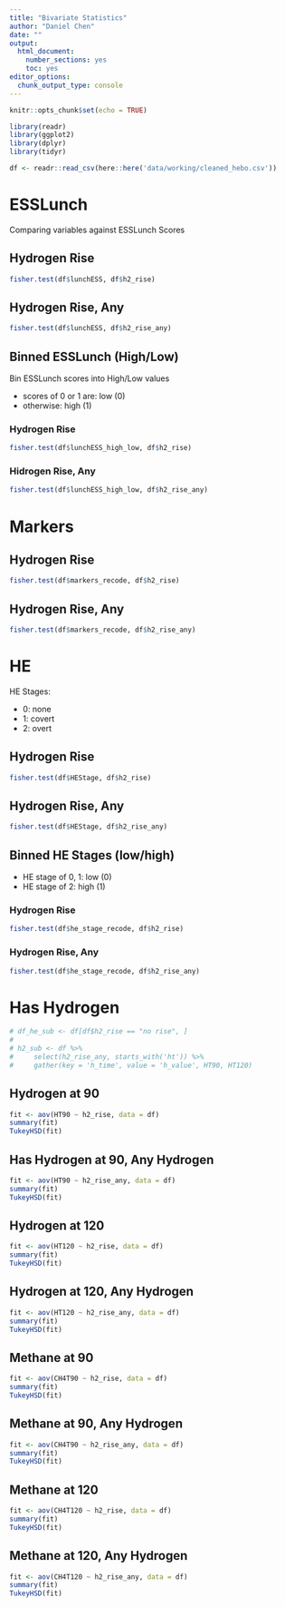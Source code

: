 ```yaml
---
title: "Bivariate Statistics"
author: "Daniel Chen"
date: ""
output: 
  html_document: 
    number_sections: yes
    toc: yes
editor_options: 
  chunk_output_type: console
---
```


```r
knitr::opts_chunk$set(echo = TRUE)

library(readr)
library(ggplot2)
library(dplyr)
library(tidyr)

df <- readr::read_csv(here::here('data/working/cleaned_hebo.csv'))
```

# ESSLunch

Comparing variables against ESSLunch Scores

## Hydrogen Rise

```r
fisher.test(df$lunchESS, df$h2_rise)
```

## Hydrogen Rise, Any

```r
fisher.test(df$lunchESS, df$h2_rise_any)
```

## Binned ESSLunch (High/Low)

Bin ESSLunch scores into High/Low values

- scores of 0 or 1 are: low (0)
- otherwise: high (1)

### Hydrogen Rise
```r
fisher.test(df$lunchESS_high_low, df$h2_rise)
```

### Hidrogen Rise, Any

```r
fisher.test(df$lunchESS_high_low, df$h2_rise_any)
```


# Markers

## Hydrogen Rise
```r
fisher.test(df$markers_recode, df$h2_rise)
```

## Hydrogen Rise, Any

```r
fisher.test(df$markers_recode, df$h2_rise_any)
```

# HE

HE Stages:

- 0: none
- 1: covert
- 2: overt

## Hydrogen Rise
```r
fisher.test(df$HEStage, df$h2_rise)
```

## Hydrogen Rise, Any

```r
fisher.test(df$HEStage, df$h2_rise_any)
```

## Binned HE Stages (low/high)

- HE stage of 0, 1: low (0)
- HE stage of 2: high (1)

### Hydrogen Rise

```r
fisher.test(df$he_stage_recode, df$h2_rise)
```

### Hydrogen Rise, Any
```r
fisher.test(df$he_stage_recode, df$h2_rise_any)
```

# Has Hydrogen

```r
# df_he_sub <- df[df$h2_rise == "no rise", ]
# 
# h2_sub <- df %>%
#     select(h2_rise_any, starts_with('ht')) %>%
#     gather(key = 'h_time', value = 'h_value', HT90, HT120)
```

## Hydrogen at 90
```r
fit <- aov(HT90 ~ h2_rise, data = df)
summary(fit)
TukeyHSD(fit)
```

## Has Hydrogen at 90, Any Hydrogen

```r
fit <- aov(HT90 ~ h2_rise_any, data = df)
summary(fit)
TukeyHSD(fit)
```

## Hydrogen at 120
```r
fit <- aov(HT120 ~ h2_rise, data = df)
summary(fit)
TukeyHSD(fit)
```

## Hydrogen at 120, Any Hydrogen
```r
fit <- aov(HT120 ~ h2_rise_any, data = df)
summary(fit)
TukeyHSD(fit)
```

## Methane at 90
```r
fit <- aov(CH4T90 ~ h2_rise, data = df)
summary(fit)
TukeyHSD(fit)
```

## Methane at 90, Any Hydrogen
```r
fit <- aov(CH4T90 ~ h2_rise_any, data = df)
summary(fit)
TukeyHSD(fit)
```

## Methane at 120
```r
fit <- aov(CH4T120 ~ h2_rise, data = df)
summary(fit)
TukeyHSD(fit)
```

## Methane at 120, Any Hydrogen
```r
fit <- aov(CH4T120 ~ h2_rise_any, data = df)
summary(fit)
TukeyHSD(fit)
```

